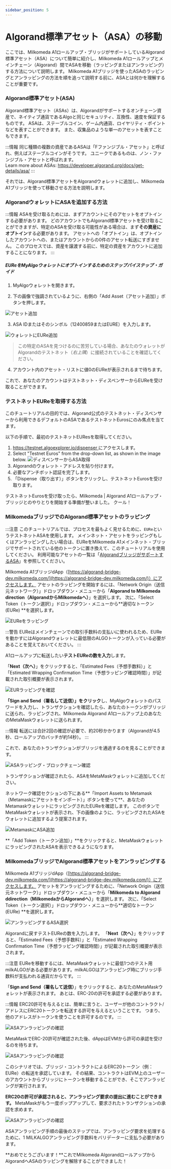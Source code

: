 ```yaml
---
sidebar_position: 5
---
```



# Algorand標準アセット（ASA）の移動

ここでは、Milkomeda A1ロールアップ・ブリッジがサポートしているAlgorand標準アセット（ASA）について簡単に紹介し、Milkomeda A1ロールアップとメインチェーン（Algorand）間でASAを移動（ラッピングまたはアンラッピング）する方法について説明します。 Milkomeda A1ブリッジを使ったASAのラッピングとアンラッピングの方法を順を追って説明する前に、ASAとは何かを理解することが重要です。

### Algorand標準アセット(ASA)

Algorand標準アセット（ASAs）は、Algorandがサポートするオンチェーン資産で、ネイティブ通貨であるAlgoと同じセキュリティ、互換性、速度を保証するものです。 ASAは、ステーブルコイン、ゲーム内通貨、ロイヤリティ・ポイントなどを表すことができます。 また、収集品のような単一のアセットを表すこともできます。

:::情報
同じ種類の複数の資産であるASAは「Fファンジブル・アセット」と呼ばれ、例えばステーブルコインがそうです。 ユニークであるものは、ノン・ファンジブル・アセットと呼ばれます。 <br /> Learn more about ASAs: https://developer.algorand.org/docs/get-details/asa/
:::

それでは、Algorand標準アセットをAlgorandウォレットに追加し、Milkomeda A1ブリッジを使って移動させる方法を説明します。

### AlgorandウォレットにASAを追加する方法

:::情報
ASAを受け取るためには、まずアカウントにそのアセットをオプトインする必要があります。 どのアカウントでもAlgorand標準アセットを受け取ることができますが、特定のASAを受け取る可能性がある場合は、まず**その資産にオプトイン**する必要があります。 アセットへの「オプトイン」は、オプトインしたアカウントへの、またはアカウントからの0件のアセット転送にすぎません。 このプロセスでは、資産を譲渡する前に、特定の資産をアカウントに追加することになります。
:::

##### EUReをMyAlgoウォレットにオプトインするためのステップバイステップ・ガイド

1. MyAlgoウォレットを開きます。

2. 下の画像で強調されているように、右側の「Add Asset（アセット追加）」ボタンを押します。

<img src={addasset} className="img-full" alt="アセット追加" />

3. ASA IDまたはそのシンボル（12400859またはEURE）を入力します。

<img src={addingEuretowallet} alt="ウォレットにEURe追加" />

> この特定のASAを見つけるのに苦労している場合、あなたのウォレットがAlgorandのテストネット（_右上隅_）に接続されていることを確認してください。

4. アカウント内のアセット・リストに値0のEUReが表示されるまで待ちます。

これで、あなたのアカウントはテストネット・ディスペンサーからEUReを受け取ることができます。

### テストネットEUReを取得する方法

このチュートリアルの目的では、Algorand公式のテストネット・ディスペンサーから利用できるデフォルトのASAであるテストネットEurosにのみ焦点を当てます。

以下の手順で、最初のテストネットEUResを取得してください。

1. [https://testnet.algoexplorer.io/dispenser ](https://testnet.algoexplorer.io/dispenser)にアクセスします。
2. Select "Testnet Euros" from the drop-down list, as shown in the image below. <img src={asadispenser} className="img-full" alt="ディスペンサーからASA取得" />
3. Algorandのウォレット・アドレスを貼り付けます。
4. 必要なアンチボット認証を完了します。
5. 「Dispense（取り出す）」ボタンをクリックし、テストネットEurosを受け取ります。

テストネットEurosを受け取ったら、Milkomeda | Algorand A1ロールアップ・ブリッジとのやりとりを開始する準備が整いました。 クール！

### MilkomedaブリッジでのAlgorand標準アセットのラッピング

:::注意
このチュートリアルでは、プロセスを最もよく見せるために、`EURe`というテストネットASAを使用します。 メインネット・アセットをラッピングもしくはアンラッピングしたい場合は、EUReをMilkomeda A1メインネット・ブリッジでサポートされている他のトークンに置き換えて、このチュートリアルを使用してください。 利用可能なアセットの一覧は「[AlgorandブリッジがサポートするASA](algorand-bridge-supported-asa.mdx)」を参照してください。

Milkomeda A1ブリッジdApp（[https://algorand-bridge-dev.milkomeda.com/](https://algorand-bridge-dev.milkomeda.com/)）にアクセスします。 アセットのラッピングを開始するには、「Network Origin（送信元ネットワーク）」ドロップダウン・メニューから「**Algorand to Milkomeda direction（AlgorandからMilkomedaへ）**」を選択します。 次に、「Select Token（トークン選択）」ドロップダウン・メニューから**適切なトークン (EURe) **を選択します。

<img src={EURewrappingchoice} className="img-full" alt="EUReをラッピング" />

:::警告
EUReはメインチェーンでの取引手数料の支払いに使われるため、EUReを動かすにはAlgorandウォレットに最低限のALGOトークンが入っている必要があることを覚えておいてください。
:::

A1ロールアップに転送したい**テストEUReの数を入力**します。

「**Next（次へ）**」をクリックすると、「Estimated Fees（予想手数料）」と「Estimated Wrapping Confirmation Time（予想ラッピング確認時間）」が記載された取引概要が表示されます。

<img src={EURewrappingconfirmation} className="img-full" alt="EURラッピングを確認" />

**「Sign and Send（署名して送信）」をクリック**し、MyAlgoウォレットのパスワードを入力し、トランザクションを確認したら、あなたのトークンがブリッジに送られ、ラッピングされ、Milkomeda Algorand A1ロールアップ上のあなたのMetaMaskウォレットに送られます。

:::情報
転送には合計2回の確認が必要で、約20秒かかります（Algorandが4.5秒、ロールアップのバッチが約14秒）。
:::

これで、あなたのトランザクションがブリッジを通過するのを見ることができます。

<img src={ASAwrappedconfirmations} className="img-full" alt="ASAラッピング・ブロックチェーン確認" />

トランザクションが確認されたら、ASAをMetaMaskウォレットに追加してください。

ネットワーク確認セクションの下にある**「Import Assets to Metamask（Metamaskにアセットをインポート）」ボタンを使って**、あなたのMetamaskウォレットにラッピングされたEUReを確認します。 このボタンでMetaMaskウォレットが表示され、下の画像のように、ラッピングされたASAをウォレットに追加するよう提案されます。

<img src={AddASSAtoMetamask} alt="MetamaskにASA追加" />

**「Add Token（トークン追加）」**をクリックすると、MetaMaskウォレットにラッピングされたASAを表示できるようになります。

### MilkomedaブリッジでAlgorand標準アセットをアンラッピングする

Milkomeda A1ブリッジdApp（[https://algorand-bridge-dev.milkomeda.com/](https://algorand-bridge-dev.milkomeda.com/)）にアクセスします。 アセットをアンラッピングするために、「Network Origin（送信元ネットワーク）」ドロップダウン・メニューから「**Milkomeda to Algorand ddirection（MilkomedaからAlgorandへ）**」を選択します。 次に、「Select Token（トークン選択）」ドロップダウン・メニューから**適切なトークン (EURe) **を選択します。

<img src={ChooseASAtounwrap} className="img-full" alt="アンラッピングするASA選択" />

Algorandに戻すテストEUReの数を入力します。 「**Next（次へ）**」をクリックすると、「Estimated Fees（予想手数料）」と「Estimated Wrapping Confirmation Time（予想ラッピング確認時間）」が記載された取引概要が表示されます。

:::注意
EUReを移動するには、MetaMaskウォレットに最低1つのテスト用milkALGOがある必要があります。milkALGOはアンラッピング時にブリッジ手数料が支払われる通貨だからです。
:::

「**Sign and Send（署名して送信）**」をクリックすると、あなたのMetaMaskウォレットが表示されます。 あとは、ERC-20の許可を承認する必要があります。

:::情報
ERC20許可を与えるとは、簡単に言うと、ユーザーが他のコントラクト/アドレスにERC20トークンを転送する許可を与えるということです。 つまり、他のアドレスがトークンを使うことを許可するのです。
:::

<img src={erc20allowance} alt="ASAアンラッピングの確認" />

MetaMaskでERC-20許可が確認された後、dAppはEVMから許可の承認を受けるのを待ちます。

<img src={tokenerc20allowance} className="img-full" alt="ASAアンラッピングの確認" />

このシナリオでは、ブリッジ・コントラクトによるERC20トークン（例：EURe）の転送を承認しています。 その結果、コントラクトはEVM上のユーザーのアカウントからブリッジにトークンを移動することができ、そこでアンラッピングが実行されます。

**ERC20の許可が承認されると、アンラッピング要求の提出に進むことができます。** MetaMaskがもう一度ポップアップして、要求されたトランザクションの承認を求めます。

<img src={unwrappingreqconfirmation} alt="ASAアンラッピングの確認" />

ASAアンラッピング手順の最後のステップでは、アンラッピング要求を処理するために、1 MILKALGOアンラッピング手数料をバリデーターに支払う必要があります。

**おめでとうございます！**これでMilkomeda AlgorandロールアップからAlgorandへASAのラッピングを解除することができました！
